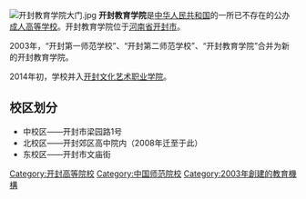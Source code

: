 [[File:开封教育学院大门.jpg|thumb]]
'''开封教育学院'''是[[中华人民共和国|中华人民共和国]]的一所已不存在的公办[[成人高等学校|成人高等学校]]。开封教育学院位于[[河南省|河南省]][[开封市|开封市]]。

2003年，“开封第一师范学校”、“开封第二师范学校”、“开封教育学院”合并为新的开封教育学院。

2014年初，学校并入[[开封文化艺术职业学院|开封文化艺术职业学院]]。

==校区划分==
*中校区——开封市梁园路1号
*北校区——开封郊区高中院内（2008年迁至于此）
*东校区——开封市文庙街


[[Category:开封高等院校|Category:开封高等院校]]
[[Category:中国师范院校|Category:中国师范院校]]
[[Category:2003年創建的教育機構|Category:2003年創建的教育機構]]